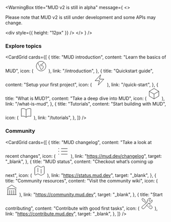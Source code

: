 
<WarningBox
  title="MUD v2 is still in alpha"
  message={
    <>
      <p>Please note that MUD v2 is still under development and some APIs may change.</p>
      <div style={{ height: "12px" }} />
    </>
  }
/>
<div style={{ display: "flex", justifyContent: "center" }}>
  <div style={{ marginTop: "12px" }}>
    <Logo />
  </div>
</div>

### Explore topics

<div style={{ height: "16px" }} />

<CardGrid
  cards={[
    {
      title: "MUD introduction",
      content: "Learn the basics of MUD",
      icon: (
        <svg xmlns="http://www.w3.org/2000/svg" width="40" height="40" viewBox="0 0 40 40" fill="none">
          <path
            d="M10.1916 8.65L10.7233 11.8383C11.0658 13.8947 12.0425 15.7926 13.5166 17.2667L16.25 20L15.605 21.2917C15.2433 22.0133 15.385 22.885 15.955 23.455L18.2016 25.7017C18.5516 26.0517 18.75 26.53 18.75 27.0267V28.8417C18.75 29.5517 19.15 30.2 19.7866 30.5183L20.0416 30.645C20.7633 31.0067 21.635 30.865 22.205 30.295L23.41 29.09C25.2681 27.2315 26.5862 24.903 27.2233 22.3533C27.3062 22.0228 27.2942 21.6756 27.1886 21.3516C27.0831 21.0276 26.8883 20.74 26.6266 20.5217L24.41 18.675C23.9916 18.325 23.44 18.1767 22.9016 18.2667L20.9516 18.5917C20.6574 18.6407 20.3557 18.6187 20.0716 18.5277C19.7876 18.4367 19.5293 18.2792 19.3183 18.0683L18.8266 17.5767C18.6525 17.4026 18.5144 17.1959 18.4202 16.9684C18.326 16.7409 18.2775 16.4971 18.2775 16.2508C18.2775 16.0046 18.326 15.7608 18.4202 15.5333C18.5144 15.3058 18.6525 15.0991 18.8266 14.925L19.0433 14.705C19.3219 14.4264 19.6812 14.2427 20.0701 14.1799C20.459 14.117 20.8578 14.1783 21.21 14.355L22.215 14.8583C22.4682 14.9855 22.7551 15.0296 23.0349 14.9845C23.3146 14.9393 23.5731 14.8072 23.7734 14.6068C23.9738 14.4064 24.106 14.148 24.1511 13.8682C24.1963 13.5885 24.1521 13.3016 24.025 13.0483L23.75 12.5L25.8433 11.105C26.9289 10.3807 27.8067 9.38573 28.39 8.21834L28.6333 7.73167M10.1916 8.65C7.8285 10.6922 6.16176 13.421 5.42394 16.4559C4.68613 19.4908 4.91405 22.6803 6.07591 25.5794C7.23777 28.4785 9.27561 30.9426 11.9051 32.628C14.5346 34.3134 17.6247 35.1359 20.7441 34.9809C23.8635 34.8258 26.8567 33.7009 29.3061 31.7631C31.7555 29.8252 33.539 27.1712 34.4076 24.1711C35.2762 21.1711 35.1867 17.9747 34.1516 15.028C33.1165 12.0812 31.1873 9.52941 28.6333 7.73167M10.1916 8.65C12.9142 6.29069 16.3974 4.99445 20 5C23.215 5 26.1933 6.01 28.6333 7.73167"
            stroke="black"
            strokeWidth="2"
            strokeLinecap="round"
            strokeLinejoin="round"
          />
        </svg>
      ),
      link: "/introduction",
    },
    {
      title: "Quickstart guide",
      content: "Setup your first project",
      icon: (
        <svg xmlns="http://www.w3.org/2000/svg" width="40" height="40" viewBox="0 0 40 40" fill="none">
          <path
            d="M6.25 22.5L23.75 3.75L20 17.5H33.75L16.25 36.25L20 22.5H6.25Z"
            stroke="black"
            strokeWidth="2"
            strokeLinecap="round"
            strokeLinejoin="round"
          />
        </svg>
      ),
      link: "/quick-start",
    },
    {
      title: "What is MUD?",
      content: "Take a deep dive into MUD",
      icon: (
        <svg xmlns="http://www.w3.org/2000/svg" width="40" height="40" viewBox="0 0 40 40" fill="none">
          <path
            d="M35 12.5L20 3.75L5 12.5M35 12.5L20 21.25M35 12.5V27.5L20 36.25M5 12.5L20 21.25M5 12.5V27.5L20 36.25M20 21.25V36.25"
            stroke="black"
            strokeWidth="2"
            strokeLinecap="round"
            strokeLinejoin="round"
          />
        </svg>
      ),
      link: "/what-is-mud",
    },
    {
      title: "Tutorials",
      content: "Start building with MUD",
      icon: (
        <svg xmlns="http://www.w3.org/2000/svg" width="40" height="40" viewBox="0 0 40 40" fill="none">
          <path
            d="M20 10.07C17.2527 7.60561 13.6907 6.24492 10 6.25002C8.24667 6.25002 6.56333 6.55002 5 7.10335V30.8533C6.60603 30.2867 8.29694 29.9981 10 30C13.8417 30 17.3467 31.445 20 33.82M20 10.07C22.7472 7.60547 26.3093 6.24476 30 6.25002C31.7533 6.25002 33.4367 6.55002 35 7.10335V30.8533C33.394 30.2867 31.7031 29.9981 30 30C26.3093 29.9949 22.7473 31.3556 20 33.82M20 10.07V33.82"
            stroke="black"
            strokeWidth="2"
            strokeLinecap="round"
            strokeLinejoin="round"
          />
        </svg>
      ),
      link: "/tutorials",
    },
  ]}
/>

### Community

<div style={{ height: "16px" }} />

<CardGrid
  cards={[
    {
      title: "MUD changelog",
      content: "Take a look at recent changes",
      icon: (
        <svg xmlns="http://www.w3.org/2000/svg" width="40" height="40" viewBox="0 0 40 40" fill="none">
          <path
            d="M13.75 11.25H33.75M13.75 20H33.75M13.75 28.75H33.75M6.25 11.25H6.26167V11.2633H6.25V11.25ZM6.875 11.25C6.875 11.4158 6.80915 11.5747 6.69194 11.6919C6.57473 11.8092 6.41576 11.875 6.25 11.875C6.08424 11.875 5.92527 11.8092 5.80806 11.6919C5.69085 11.5747 5.625 11.4158 5.625 11.25C5.625 11.0842 5.69085 10.9253 5.80806 10.8081C5.92527 10.6908 6.08424 10.625 6.25 10.625C6.41576 10.625 6.57473 10.6908 6.69194 10.8081C6.80915 10.9253 6.875 11.0842 6.875 11.25ZM6.25 20H6.26167V20.0133H6.25V20ZM6.875 20C6.875 20.1658 6.80915 20.3247 6.69194 20.4419C6.57473 20.5592 6.41576 20.625 6.25 20.625C6.08424 20.625 5.92527 20.5592 5.80806 20.4419C5.69085 20.3247 5.625 20.1658 5.625 20C5.625 19.8342 5.69085 19.6753 5.80806 19.5581C5.92527 19.4408 6.08424 19.375 6.25 19.375C6.41576 19.375 6.57473 19.4408 6.69194 19.5581C6.80915 19.6753 6.875 19.8342 6.875 20ZM6.25 28.75H6.26167V28.7633H6.25V28.75ZM6.875 28.75C6.875 28.9158 6.80915 29.0747 6.69194 29.1919C6.57473 29.3092 6.41576 29.375 6.25 29.375C6.08424 29.375 5.92527 29.3092 5.80806 29.1919C5.69085 29.0747 5.625 28.9158 5.625 28.75C5.625 28.5842 5.69085 28.4253 5.80806 28.3081C5.92527 28.1908 6.08424 28.125 6.25 28.125C6.41576 28.125 6.57473 28.1908 6.69194 28.3081C6.80915 28.4253 6.875 28.5842 6.875 28.75Z"
            stroke="black"
            strokeWidth="2"
            strokeLinecap="round"
            strokeLinejoin="round"
          />
        </svg>
      ),
      link: "https://mud.dev/changelog",
      target: "_blank",
    },
    {
      title: "MUD status",
      content: "Checkout what’s coming up next",
      icon: (
        <svg xmlns="http://www.w3.org/2000/svg" width="40" height="40" viewBox="0 0 40 40" fill="none">
          <path
            d="M15 11.25V25M25 15V28.75M25.8383 34.58L33.9633 30.5183C34.5983 30.2017 35 29.5517 35 28.8417V8.03332C35 6.63999 33.5333 5.73332 32.2867 6.35666L25.8383 9.57999C25.31 9.84499 24.6883 9.84499 24.1617 9.57999L15.8383 5.41999C15.578 5.28988 15.291 5.22214 15 5.22214C14.709 5.22214 14.422 5.28988 14.1617 5.41999L6.03667 9.48166C5.4 9.79999 5 10.45 5 11.1583V31.9667C5 33.36 6.46667 34.2667 7.71333 33.6433L14.1617 30.42C14.69 30.155 15.3117 30.155 15.8383 30.42L24.1617 34.5817C24.69 34.845 25.3117 34.845 25.8383 34.5817V34.58Z"
            stroke="black"
            strokeWidth="2"
            strokeLinecap="round"
            strokeLinejoin="round"
          />
        </svg>
      ),
      link: "https://status.mud.dev",
      target: "_blank",
    },
    {
      title: "Community resources",
      content: "Visit the community wiki",
      icon: (
        <svg xmlns="http://www.w3.org/2000/svg" width="40" height="40" viewBox="0 0 40 40" fill="none">
          <path
            d="M20 35V21.25M26.25 35V21.25M13.75 35V21.25M5 15L20 5L35 15M32.5 35V17.22C28.3648 16.5726 24.1855 16.2483 20 16.25C15.7483 16.25 11.5733 16.5833 7.5 17.22V35M5 35H35M20 11.25H20.0133V11.2633H20V11.25Z"
            stroke="black"
            strokeWidth="2"
            strokeLinecap="round"
            strokeLinejoin="round"
          />
        </svg>
      ),
      link: "https://community.mud.dev",
      target: "_blank",
    },
    {
      title: "Start contributing",
      content: "Contribute with good first tasks",
      icon: (
        <svg xmlns="http://www.w3.org/2000/svg" width="40" height="40" viewBox="0 0 40 40" fill="none">
          <path
            d="M19.0333 25.2833L28.75 35C29.5833 35.8067 30.7003 36.2535 31.8601 36.2441C33.0199 36.2347 34.1295 35.7698 34.9497 34.9497C35.7698 34.1295 36.2347 33.0199 36.2441 31.8601C36.2535 30.7003 35.8067 29.5833 35 28.75L25.205 18.955M19.0333 25.2833L23.1933 20.2333C23.7217 19.5933 24.4267 19.19 25.2067 18.9567C26.1233 18.6833 27.145 18.6433 28.1117 18.7233C29.4147 18.8352 30.7244 18.6044 31.9107 18.0539C33.097 17.5033 34.1187 16.6521 34.8744 15.5847C35.6301 14.5173 36.0936 13.2708 36.2189 11.969C36.3441 10.6672 36.1267 9.35521 35.5883 8.16333L30.1283 13.625C29.2148 13.4138 28.379 12.9503 27.716 12.2873C27.0531 11.6243 26.5896 10.7885 26.3783 9.875L31.8383 4.415C30.6464 3.87661 29.3345 3.65924 28.0327 3.78447C26.7308 3.90971 25.4844 4.37318 24.417 5.12891C23.3496 5.88465 22.4984 6.90636 21.9478 8.09266C21.3972 9.27896 21.1664 10.5886 21.2783 11.8917C21.43 13.685 21.16 15.665 19.7717 16.8083L19.6017 16.95M19.0333 25.2833L11.275 34.705C10.899 35.1633 10.4312 35.5379 9.90166 35.8045C9.37215 36.0711 8.79268 36.2239 8.20055 36.2531C7.60842 36.2822 7.01674 36.1871 6.46361 35.9737C5.91048 35.7604 5.40814 35.4336 4.98894 35.0144C4.56973 34.5952 4.24294 34.0928 4.0296 33.5397C3.81627 32.9866 3.72111 32.3949 3.75025 31.8028C3.7794 31.2107 3.9322 30.6312 4.19882 30.1017C4.46544 29.5722 4.83998 29.1043 5.29833 28.7283L16.6933 19.345L9.84833 12.5H7.5L3.75 6.25L6.25 3.75L12.5 7.5V9.84833L19.6 16.9483L16.6917 19.3433M30.625 30.625L26.25 26.25M8.11166 31.875H8.125V31.8883H8.11166V31.875Z"
            stroke="black"
            strokeWidth="2"
            strokeLinecap="round"
            strokeLinejoin="round"
          />
        </svg>
      ),
      link: "https://contribute.mud.dev",
      target: "_blank",
    },
  ]}
/>
